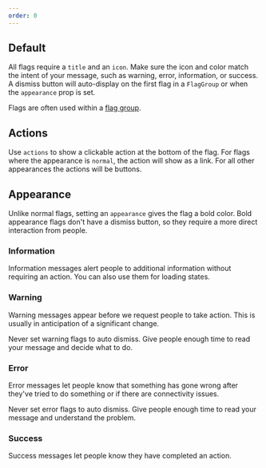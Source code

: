 ```yaml
---
order: 0
---
```



## Default

All flags require a `title` and an `icon`. Make sure the icon and color match the intent of your
message, such as warning, error, information, or success. A dismiss button will auto-display on the
first flag in a `FlagGroup` or when the `appearance` prop is set.

Flags are often used within a [flag group](./flag-group/examples).

<Example Component={FlagDefault} packageName="@atlaskit/flag" />

## Actions

Use `actions` to show a clickable action at the bottom of the flag. For flags where the appearance
is `normal`, the action will show as a link. For all other appearances the actions will be buttons.

<Example Component={FlagActions} packageName="@atlaskit/flag" />

## Appearance

Unlike normal flags, setting an `appearance` gives the flag a bold color. Bold appearance flags
don't have a dismiss button, so they require a more direct interaction from people.

### Information

Information messages alert people to additional information without requiring an action. You can
also use them for loading states.

<Example Component={FlagInfo} packageName="@atlaskit/flag" />

### Warning

Warning messages appear before we request people to take action. This is usually in anticipation of
a significant change.

Never set warning flags to auto dismiss. Give people enough time to read your message and decide
what to do.

<Example Component={FlagWarning} packageName="@atlaskit/flag" />

### Error

Error messages let people know that something has gone wrong after they've tried to do something or
if there are connectivity issues.

Never set error flags to auto dismiss. Give people enough time to read your message and understand
the problem.

<Example Component={FlagError} packageName="@atlaskit/flag" />

### Success

Success messages let people know they have completed an action.

<Example Component={FlagSuccess} packageName="@atlaskit/flag" />
